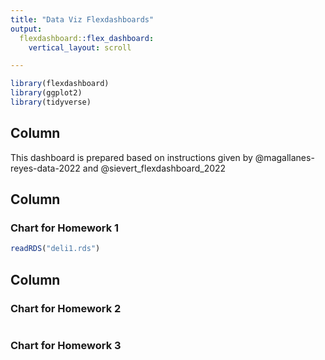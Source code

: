 ```yaml
---
title: "Data Viz Flexdashboards"
output: 
  flexdashboard::flex_dashboard:
    vertical_layout: scroll

---
```


```r
library(flexdashboard)
library(ggplot2)
library(tidyverse)
```



Column {data-width=200}
------------------------------------------------------------------------

This dashboard is prepared based on instructions given by @magallanes-reyes-data-2022 and @sievert_flexdashboard_2022

Column {data-width=600}
------------------------------------------------------------------------

### Chart for Homework 1

```r
readRDS("deli1.rds")
```

## Column {data-width="600"}

### Chart for Homework 2

```r

```

### Chart for Homework 3

```r

```

